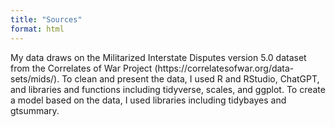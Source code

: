 ```yaml
---
title: "Sources"
format: html
---
```

My data draws on the Militarized Interstate Disputes version 5.0 dataset from the Correlates of War Project (https://correlatesofwar.org/data-sets/mids/). To clean and present the data, I used R and RStudio, ChatGPT, and libraries and functions including tidyverse, scales, and ggplot. To create a model based on the data, I used libraries including tidybayes and gtsummary.